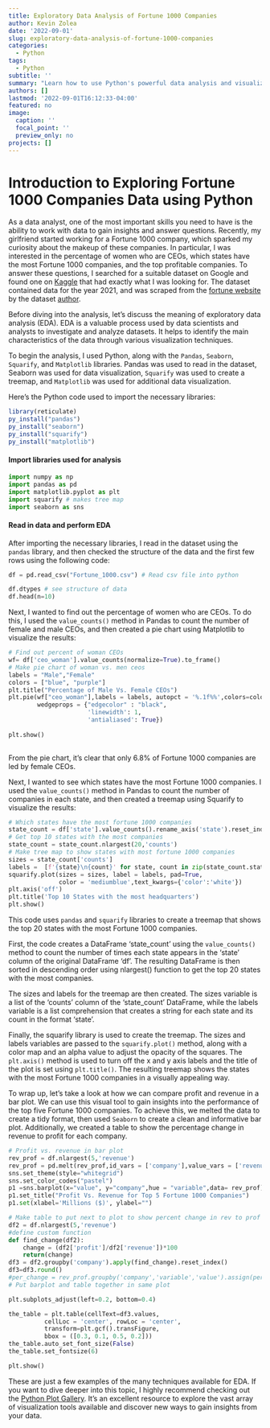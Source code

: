 ```yaml
---
title: Exploratory Data Analysis of Fortune 1000 Companies
author: Kevin Zolea
date: '2022-09-01'
slug: exploratory-data-analysis-of-fortune-1000-companies
categories:
  - Python
tags:
  - Python
subtitle: ''
summary: "Learn how to use Python's powerful data analysis and visualization libraries, Pandas and Seaborn, to explore the Fortune 1000 companies dataset and gain insights into the relationships between different variables."
authors: []
lastmod: '2022-09-01T16:12:33-04:00'
featured: no
image:
  caption: ''
  focal_point: ''
  preview_only: no
projects: []
---
```

# Introduction to Exploring Fortune 1000 Companies Data using Python

As a data analyst, one of the most important skills you need to have is the ability to work with data to gain insights and answer questions. Recently, my girlfriend started working for a Fortune 1000 company, which sparked my curiosity about the makeup of these companies. In particular, I was interested in the percentage of women who are CEOs, which states have the most Fortune 1000 companies, and the top profitable companies. To answer these questions, I searched for a suitable dataset on Google and found one on [Kaggle](https://www.kaggle.com/datasets/winston56/fortune-500-data-2021){target="_blank"} that had exactly what I was looking for. The dataset contained data for the year 2021, and was scraped from the [fortune website](https://fortune.com/){target="_blank"} by the dataset [author](https://www.kaggle.com/code/winston56/fortune-500-data-collection/notebook){target="_blank"}.

Before diving into the analysis, let's discuss the meaning of exploratory data analysis (EDA). EDA is a valuable process used by data scientists and analysts to investigate and analyze datasets. It helps to identify the main characteristics of the data through various visualization techniques.

To begin the analysis, I used Python, along with the ```Pandas```, ```Seaborn```, ```Squarify```, and ```Matplotlib``` libraries. Pandas was used to read in the dataset, Seaborn was used for data visualization, ```Squarify``` was used to create a treemap, and ```Matplotlib``` was used for additional data visualization.

Here's the Python code used to import the necessary libraries:
```r

library(reticulate)
py_install("pandas")
py_install("seaborn")
py_install("squarify")
py_install("matplotlib")


```


#### Import libraries used for analysis
```python
import numpy as np
import pandas as pd
import matplotlib.pyplot as plt
import squarify # makes tree map
import seaborn as sns

```


#### Read in data and perform EDA

After importing the necessary libraries, I read in the dataset using the ```pandas``` library, and then checked the structure of the data and the first few rows using the following code:
```python
df = pd.read_csv("Fortune_1000.csv") # Read csv file into python

df.dtypes # see structure of data
df.head(n=10)
```


Next, I wanted to find out the percentage of women who are CEOs. To do this, I used the ```value_counts()``` method in Pandas to count the number of female and male CEOs, and then created a pie chart using Matplotlib to visualize the results:


```python
# Find out percent of woman CEOs
wf= df['ceo_woman'].value_counts(normalize=True).to_frame()
# Make pie chart of woman vs. men ceos
labels = "Male","Female"
colors = ["blue", "purple"]
plt.title("Percentage of Male Vs. Female CEOs")
plt.pie(wf["ceo_woman"],labels = labels, autopct = '%.1f%%',colors=colors,
        wedgeprops = {"edgecolor" : "black",
                      'linewidth': 1,
                      'antialiased': True})
                      
plt.show()
                      
```                      
From the pie chart, it's clear that only 6.8% of Fortune 1000 companies are led by female CEOs.

Next, I wanted to see which states have the most Fortune 1000 companies. I used the ```value_counts()``` method in Pandas to count the number of companies in each state, and then created a treemap using Squarify to visualize the results:

```python

# Which states have the most fortune 1000 companies
state_count = df['state'].value_counts().rename_axis('state').reset_index(name = 'counts')
# Get top 10 states with the most companies
state_count = state_count.nlargest(20,'counts')
# Make tree map to show states with most fortune 1000 companies
sizes = state_count['counts']
labels =  [f'{state}\n{count}' for state, count in zip(state_count.state, state_count.counts)]
squarify.plot(sizes = sizes, label = labels, pad=True,
              color = 'mediumblue',text_kwargs={'color':'white'})
plt.axis('off')
plt.title('Top 10 States with the most headquarters')
plt.show() 
```
This code uses ```pandas``` and ```squarify``` libraries to create a treemap that shows the top 20 states with the most Fortune 1000 companies.

First, the code creates a DataFrame 'state_count' using the ```value_counts()``` method to count the number of times each state appears in the 'state' column of the original DataFrame 'df'. The resulting DataFrame is then sorted in descending order using nlargest() function to get the top 20 states with the most companies.

The sizes and labels for the treemap are then created. The sizes variable is a list of the 'counts' column of the 'state_count' DataFrame, while the labels variable is a list comprehension that creates a string for each state and its count in the format 'state\ncount'.

Finally, the squarify library is used to create the treemap. The sizes and labels variables are passed to the ```squarify.plot()``` method, along with a color map and an alpha value to adjust the opacity of the squares. The ```plt.axis()``` method is used to turn off the x and y axis labels and the title of the plot is set using ```plt.title()```. The resulting treemap shows the states with the most Fortune 1000 companies in a visually appealing way.

To wrap up, let's take a look at how we can compare profit and revenue in a bar plot. We can use this visual tool to gain insights into the performance of the top five Fortune 1000 companies. To achieve this, we melted the data to create a tidy format, then used ```Seaborn``` to create a clean and informative bar plot. Additionally, we created a table to show the percentage change in revenue to profit for each company.
```python
# Profit vs. revenue in bar plot
rev_prof = df.nlargest(5,'revenue')
rev_prof = pd.melt(rev_prof,id_vars = ['company'],value_vars = ['revenue','profit'])
sns.set_theme(style="whitegrid")
sns.set_color_codes("pastel")
p1 =sns.barplot(x="value", y="company",hue = "variable",data= rev_prof)
p1.set_title("Profit Vs. Revenue for Top 5 Fortune 1000 Companies")
p1.set(xlabel='Millions ($)', ylabel="")

# Make table to put next to plot to show percent change in rev to prof
df2 = df.nlargest(5,'revenue')
#define custom function
def find_change(df2):
    change = (df2['profit']/df2['revenue'])*100
    return(change)
df3 = df2.groupby('company').apply(find_change).reset_index()
df3=df3.round()
#per_change = rev_prof.groupby('company','variable','value').assign(percent_change = (''))
# Put barplot and table together in same plot

plt.subplots_adjust(left=0.2, bottom=0.4)

the_table = plt.table(cellText=df3.values,
          cellLoc = 'center', rowLoc = 'center',
          transform=plt.gcf().transFigure,
          bbox = ([0.3, 0.1, 0.5, 0.2]))
the_table.auto_set_font_size(False)
the_table.set_fontsize(6)

plt.show()

```

These are just a few examples of the many techniques available for EDA. If you want to dive deeper into this topic, I highly recommend checking out the [Python Plot Gallery](https://www.python-graph-gallery.com){target="_blank"}. It's an excellent resource to explore the vast array of visualization tools available and discover new ways to gain insights from your data.




